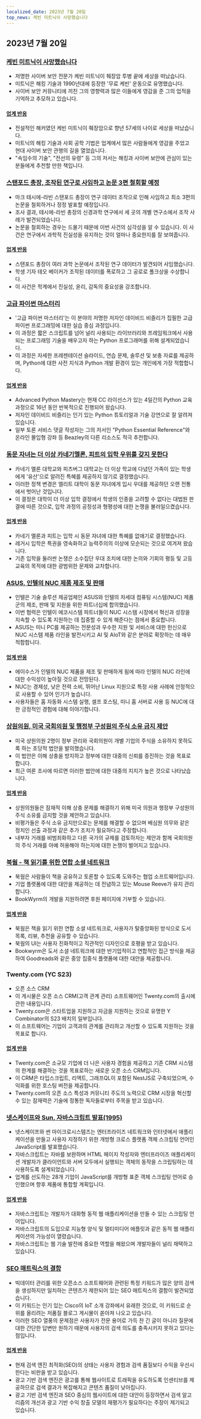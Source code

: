 ```yaml
---
localized_date: 2023년 7월 20일
top_news: 케빈 미트닉이 사망했습니다
---
```




<CallToAction />

<Steps>

## 2023년 7월 20일

### [케빈 미트닉이 사망했습니다](https://www.dignitymemorial.com/obituaries/las-vegas-nv/kevin-mitnick-11371668)

- 저명한 사이버 보안 전문가 케빈 미트닉이 췌장암 투병 끝에 세상을 떠났습니다.
- 미트닉은 해킹 기술과 1990년대에 등장한 '무료 케빈' 운동으로 유명했습니다.
- 사이버 보안 커뮤니티에 끼친 그의 영향력과 많은 이들에게 영감을 준 그의 업적을 기억하고 추모하고 있습니다.

#### [업계 반응](http://news.ycombinator.com/item?id=36795173)

- 전설적인 해커였던 케빈 미트닉이 췌장암으로 향년 57세의 나이로 세상을 떠났습니다.
- 미트닉의 해킹 기술과 사회 공학 기법은 업계에서 많은 사람들에게 영감을 주었고 현대 사이버 보안 관행의 길을 열었습니다.
- "속임수의 기술", "전선의 유령" 등 그의 저서는 해킹과 사이버 보안에 관심이 있는 분들에게 추천할 만한 책입니다.

### [스탠포드 총장, 조작된 연구로 사임하고 논문 3편 철회할 예정](https://stanforddaily.com/2023/07/19/stanford-president-resigns-over-manipulated-research-will-retract-at-least-3-papers/)

- 마크 테시에-라빈 스탠포드 총장이 연구 데이터 조작으로 인해 사임하고 최소 3편의 논문을 철회하거나 정정 발표할 예정입니다.
- 조사 결과, 테시에-라빈 총장의 신경과학 연구에서 세 곳의 개별 연구소에서 조작 사례가 발견되었습니다.
- 논문을 철회하는 경우는 드물기 때문에 이번 사건의 심각성을 알 수 있습니다. 이 사건은 연구에서 과학적 진실성을 유지하는 것이 얼마나 중요한지를 잘 보여줍니다.

#### [업계 반응](http://news.ycombinator.com/item?id=36790301)

- 스탠포드 총장이 여러 과학 논문에서 조작된 연구 데이터가 발견되어 사임했습니다.
- 학생 기자 테오 베이커가 조작된 데이터를 폭로하고 그 공로로 폴크상을 수상합니다.
- 이 사건은 학계에서 진실성, 윤리, 감독의 중요성을 강조합니다.

### [고급 파이썬 마스터리](https://github.com/dabeaz-course/python-mastery)

- '고급 파이썬 마스터리'는 이 분야의 저명한 저자인 데이비드 비즐리가 집필한 고급 파이썬 프로그래밍에 대한 실습 중심 과정입니다.
- 이 과정은 짧은 스크립트를 넘어 널리 사용되는 라이브러리와 프레임워크에서 사용되는 프로그래밍 기술을 배우고자 하는 Python 프로그래머를 위해 설계되었습니다.
- 이 과정은 자세한 프레젠테이션 슬라이드, 연습 문제, 솔루션 및 보충 자료를 제공하며, Python에 대한 사전 지식과 Python 개발 환경이 있는 개인에게 가장 적합합니다.

#### [업계 반응](http://news.ycombinator.com/item?id=36785005)

- Advanced Python Mastery는 현재 CC 라이선스가 있는 4일간의 Python 교육 과정으로 16년 동안 반복적으로 진행되어 왔습니다.
- 저자인 데이비드 비즐리는 인기 있는 Python 튜토리얼과 기술 강연으로 잘 알려져 있습니다.
- 일부 토론 서비스 댓글 작성자는 그의 저서인 "Python Essential Reference"와 온라인 몰입형 강좌 등 Beazley의 다른 리소스도 적극 추천합니다.

### [동문 자녀는 더 이상 카네기멜론, 피트의 입학 우위를 갖지 못한다](https://triblive.com/news/children-relatives-of-alumni-no-longer-have-admissions-edge-at-carnegie-mellon-pitt/)

- 카네기 멜론 대학교와 피츠버그 대학교는 더 이상 학교에 다녔던 가족이 있는 학생에게 '유산'으로 알려진 특혜를 제공하지 않기로 결정했습니다.
- 이러한 정책 변경은 엘리트 대학이 동문 자녀에게 입시 우대를 제공하던 오랜 전통에서 벗어난 것입니다.
- 이 결정은 대학이 더 이상 입학 결정에서 학생의 인종을 고려할 수 없다는 대법원 판결에 따른 것으로, 입학 과정의 공정성과 형평성에 대한 논쟁을 불러일으켰습니다.

#### [업계 반응](http://news.ycombinator.com/item?id=36788274)

- 카네기 멜론과 피트는 입학 시 동문 자녀에 대한 특혜를 없애기로 결정했습니다.
- 레거시 입학은 특권을 영속화하고 능력주의의 이상에 모순되는 것으로 여겨져 왔습니다.
- 기존 입학을 둘러싼 논쟁은 소수집단 우대 조치에 대한 논의와 기회의 평등 및 고등 교육의 목적에 대한 광범위한 문제와 교차합니다.

### [ASUS, 인텔의 NUC 제품 제조 및 판매](https://www.intel.com/content/www/us/en/newsroom/news/intel-nuc-systems-agreement.html)

- 인텔은 기술 솔루션 제공업체인 ASUS와 인텔의 차세대 컴퓨팅 시스템(NUC) 제품군의 제조, 판매 및 지원을 위한 파트너십에 합의했습니다.
- 이번 협력은 인텔이 에코시스템 파트너들이 NUC 시스템 시장에서 혁신과 성장을 지속할 수 있도록 지원하는 데 집중할 수 있게 해준다는 점에서 중요합니다.
- ASUS는 미니 PC를 제공하는 전문성과 우수한 지원 및 서비스에 대한 헌신으로 NUC 시스템 제품 라인을 발전시키고 AI 및 AIoT와 같은 분야로 확장하는 데 매우 적합합니다.

#### [업계 반응](http://news.ycombinator.com/item?id=36781248)

- 에이수스가 인텔의 NUC 제품을 제조 및 판매하게 됨에 따라 인텔의 NUC 라인에 대한 수익성이 높아질 것으로 전망된다.
- NUC는 경제성, 낮은 전력 소비, 뛰어난 Linux 지원으로 특정 사용 사례에 안정적으로 사용할 수 있어 인기가 높습니다.
- 사용자들은 홈 자동화 시스템 실행, 셀프 호스팅, 미니 홈 서버로 사용 등 NUC에 대한 긍정적인 경험에 대해 이야기합니다.

### [상원의원, 미국 국회의원 및 행정부 구성원의 주식 소유 금지 제안](https://www.wsj.com/articles/senators-to-propose-ban-on-u-s-lawmakers-executive-branch-members-owning-stock-6db6411)

- 미국 상원의원 2명이 정부 관리와 국회의원이 개별 기업의 주식을 소유하지 못하도록 하는 초당적 법안을 발의했습니다.
- 이 법안은 이해 상충을 방지하고 정부에 대한 대중의 신뢰를 증진하는 것을 목표로 합니다.
- 최근 여론 조사에 따르면 이러한 법안에 대한 대중의 지지가 높은 것으로 나타났습니다.

#### [업계 반응](http://news.ycombinator.com/item?id=36785467)

- 상원의원들은 잠재적 이해 상충 문제를 해결하기 위해 미국 의원과 행정부 구성원의 주식 소유를 금지할 것을 제안하고 있습니다.
- 비평가들은 주식 소유 금지만으로는 문제를 해결할 수 없으며 배심원 의무와 같은 정치인 선출 과정과 같은 추가 조치가 필요하다고 주장합니다.
- 내부자 거래를 비범죄화하고 다른 국가의 규제를 검토하자는 제안과 함께 국회의원의 주식 거래를 아예 허용해야 하는지에 대한 논쟁이 벌어지고 있습니다.

### [북웜 - 책 읽기를 위한 연합 소셜 네트워크](https://joinbookwyrm.com/)

- 북웜은 사람들이 책을 공유하고 토론할 수 있도록 도와주는 협업 소프트웨어입니다.
- 기업 플랫폼에 대한 대안을 제공하는 데 전념하고 있는 Mouse Reeve가 유지 관리합니다.
- BookWyrm의 개발을 지원하려면 후원 페이지에 기부할 수 있습니다.

#### [업계 반응](http://news.ycombinator.com/item?id=36785285)

- 북웜은 책을 읽기 위한 연합 소셜 네트워크로, 사용자가 탈중앙화된 방식으로 도서 목록, 리뷰, 추천을 공유할 수 있습니다.
- 북웜의 UI는 사용자 친화적이고 직관적인 디자인으로 호평을 받고 있습니다.
- Bookwyrm은 도서 소셜 네트워크에 대한 반기업적이고 연합적인 접근 방식을 제공하여 Goodreads와 같은 중앙 집중식 플랫폼에 대한 대안을 제공합니다.

### Twenty.com (YC S23)

- 오픈 소스 CRM
- 이 게시물은 오픈 소스 CRM(고객 관계 관리) 소프트웨어인 Twenty.com의 출시에 관한 내용입니다.
- Twenty.com은 스타트업을 지원하고 자금을 지원하는 것으로 유명한 Y Combinator의 S23 배치의 일부입니다.
- 이 소프트웨어는 기업이 고객과의 관계를 관리하고 개선할 수 있도록 지원하는 것을 목표로 합니다.

#### [업계 반응](http://news.ycombinator.com/item?id=36791434)

- Twenty.com은 소규모 기업에 더 나은 사용자 경험을 제공하고 기존 CRM 시스템의 한계를 해결하는 것을 목표로하는 새로운 오픈 소스 CRM입니다.
- 이 CRM은 타입스크립트, 리액트, 그래프QL이 포함된 NestJS로 구축되었으며, 수익화를 위한 호스팅 버전을 제공합니다.
- Twenty.com의 오픈 소스 특성과 커뮤니티 주도의 노력으로 CRM 시장을 혁신할 수 있는 잠재력은 기술에 정통한 독자들로부터 주목을 받고 있습니다.

### [넷스케이프와 Sun, 자바스크립트 발표(1995)](https://web.archive.org/web/20070916144913/https://wp.netscape.com/newsref/pr/newsrelease67.html)

- 넷스케이프와 썬 마이크로시스템즈는 엔터프라이즈 네트워크와 인터넷에서 애플리케이션을 만들고 사용자 지정하기 위한 개방형 크로스 플랫폼 객체 스크립팅 언어인 JavaScript를 발표했습니다.
- 자바스크립트는 자바를 보완하며 HTML 페이지 작성자와 엔터프라이즈 애플리케이션 개발자가 클라이언트와 서버 모두에서 실행되는 객체의 동작을 스크립팅하는 데 사용하도록 설계되었습니다.
- 업계를 선도하는 28개 기업이 JavaScript를 개방형 표준 객체 스크립팅 언어로 승인했으며 향후 제품에 통합할 계획입니다.

#### [업계 반응](http://news.ycombinator.com/item?id=36782761)

- 자바스크립트는 개발자가 대화형 동적 웹 애플리케이션을 만들 수 있는 스크립팅 언어입니다.
- 자바스크립트의 도입으로 지능형 양식 및 멀티미디어 애플릿과 같은 동적 웹 애플리케이션의 가능성이 열렸습니다.
- 자바스크립트는 웹 기술 발전에 중요한 역할을 해왔으며 개발자들이 널리 채택하고 있습니다.

### [SEO 매트릭스의 결함](https://www.izzy.co/blogs/a-glitch-in-the-seo-matrix.html)

- 빅데이터 관리를 위한 오픈소스 소프트웨어와 관련된 특정 키워드가 많은 양의 검색을 생성하지만 일치하는 콘텐츠가 제한되어 있는 SEO 매트릭스의 결함이 발견되었습니다.
- 이 키워드는 인기 있는 Cisco의 IoT 소개 강좌에서 유래한 것으로, 이 키워드로 순위를 올리려는 저품질 블로그 게시물이 쏟아져 나오고 있습니다.
- 이러한 SEO 열풍의 문제점은 사용자가 전문 용어로 가득 찬 긴 글이 아니라 질문에 대한 간단한 답변만 원하기 때문에 사용자의 검색 의도를 충족시키지 못하고 있다는 점입니다.

#### [업계 반응](http://news.ycombinator.com/item?id=36788813)

- 현재 검색 엔진 최적화(SEO)의 상태는 사용자 경험과 검색 품질보다 수익을 우선시한다는 비판을 받고 있습니다.
- 광고 기반 검색 엔진은 광고를 통해 웹사이트로 트래픽을 유도하도록 인센티브를 제공하므로 검색 결과가 복잡해지고 콘텐츠 품질이 낮아집니다.
- 광고 기반 검색 엔진과 SEO 중심의 웹사이트에 대한 대안이 등장하면서 검색 알고리즘의 개선과 광고 기반 수익 창출 모델의 재평가가 필요하다는 주장이 제기되고 있습니다.

</Steps>
